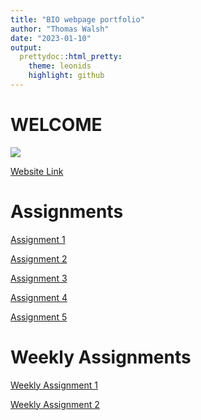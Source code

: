 ```yaml
---
title: "BIO webpage portfolio"
author: "Thomas Walsh"
date: "2023-01-10"
output: 
  prettydoc::html_pretty:
    theme: leonids
    highlight: github
---
```

# WELCOME
![](Coder.jfif)


[Website Link](https://cat-bounce.com/)

# Assignments

[Assignment 1](Assignment1.html) 

[Assignment 2](Assignment2.html)

[Assignment 3](Assignment3.html)

[Assignment 4](Assignment4.html)

[Assignment 5](Assignment5.html)

# Weekly Assignments

[Weekly Assignment 1](WeeklyAssignment1.html)

[Weekly Assignment 2](WeeklyAssignment2.html)
